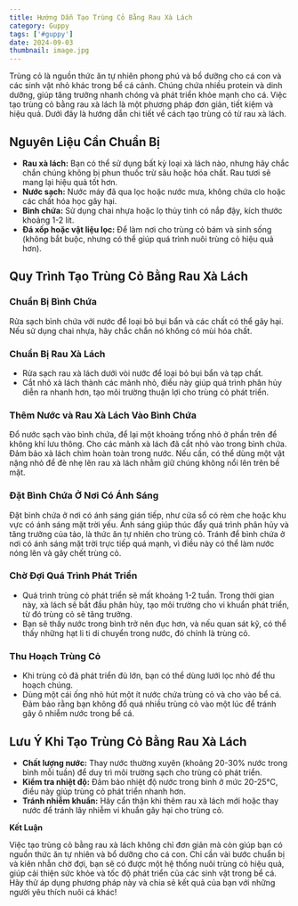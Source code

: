 ---
title: Hướng Dẫn Tạo Trùng Cỏ Bằng Rau Xà Lách
category: Guppy
tags: ['#guppy']
date: 2024-09-03
thumbnail: image.jpg
--- 

Trùng cỏ là nguồn thức ăn tự nhiên phong phú và bổ dưỡng cho cá con và các sinh vật nhỏ khác trong 
bể cá cảnh. Chúng chứa nhiều protein và dinh dưỡng, giúp tăng trưởng nhanh chóng và phát triển khỏe 
mạnh cho cá. Việc tạo trùng cỏ bằng rau xà lách là một phương pháp đơn giản, tiết kiệm và hiệu quả. 
Dưới đây là hướng dẫn chi tiết về cách tạo trùng cỏ từ rau xà lách.

## Nguyên Liệu Cần Chuẩn Bị

- **Rau xà lách:** Bạn có thể sử dụng bất kỳ loại xà lách nào, nhưng hãy chắc chắn chúng không bị phun thuốc trừ sâu hoặc hóa chất. Rau tươi sẽ mang lại hiệu quả tốt hơn.
- **Nước sạch:** Nước máy đã qua lọc hoặc nước mưa, không chứa clo hoặc các chất hóa học gây hại.
- **Bình chứa:** Sử dụng chai nhựa hoặc lọ thủy tinh có nắp đậy, kích thước khoảng 1-2 lít.
- **Đá xốp hoặc vật liệu lọc:** Để làm nơi cho trùng cỏ bám và sinh sống (không bắt buộc, nhưng có thể giúp quá trình nuôi trùng cỏ hiệu quả hơn).

## Quy Trình Tạo Trùng Cỏ Bằng Rau Xà Lách

### Chuẩn Bị Bình Chứa

Rửa sạch bình chứa với nước để loại bỏ bụi bẩn và các chất có thể gây hại. Nếu sử dụng chai nhựa, hãy chắc chắn nó không có mùi hóa chất.

### Chuẩn Bị Rau Xà Lách

- Rửa sạch rau xà lách dưới vòi nước để loại bỏ bụi bẩn và tạp chất.
- Cắt nhỏ xà lách thành các mảnh nhỏ, điều này giúp quá trình phân hủy diễn ra nhanh hơn, tạo môi trường thuận lợi cho trùng cỏ phát triển.

### Thêm Nước và Rau Xà Lách Vào Bình Chứa

Đổ nước sạch vào bình chứa, để lại một khoảng trống nhỏ ở phần trên để không khí lưu thông.
Cho các mảnh xà lách đã cắt nhỏ vào trong bình chứa. Đảm bảo xà lách chìm hoàn toàn trong nước. Nếu cần, có thể dùng một vật nặng nhỏ để đè nhẹ lên rau xà lách nhằm giữ chúng không nổi lên trên bề mặt.

### Đặt Bình Chứa Ở Nơi Có Ánh Sáng

Đặt bình chứa ở nơi có ánh sáng gián tiếp, như cửa sổ có rèm che hoặc khu vực có ánh sáng mặt trời yếu. Ánh sáng giúp thúc đẩy quá trình phân hủy và tăng trưởng của tảo, là thức ăn tự nhiên cho trùng cỏ.
Tránh để bình chứa ở nơi có ánh sáng mặt trời trực tiếp quá mạnh, vì điều này có thể làm nước nóng lên và gây chết trùng cỏ.

### Chờ Đợi Quá Trình Phát Triển

- Quá trình trùng cỏ phát triển sẽ mất khoảng 1-2 tuần. Trong thời gian này, xà lách sẽ bắt đầu phân hủy, tạo môi trường cho vi khuẩn phát triển, từ đó trùng cỏ sẽ tăng trưởng.
- Bạn sẽ thấy nước trong bình trở nên đục hơn, và nếu quan sát kỹ, có thể thấy những hạt li ti di chuyển trong nước, đó chính là trùng cỏ.

### Thu Hoạch Trùng Cỏ

- Khi trùng cỏ đã phát triển đủ lớn, bạn có thể dùng lưới lọc nhỏ để thu hoạch chúng.
- Dùng một cái ống nhỏ hút một ít nước chứa trùng cỏ và cho vào bể cá. Đảm bảo rằng bạn không đổ quá nhiều trùng cỏ vào một lúc để tránh gây ô nhiễm nước trong bể cá.

## Lưu Ý Khi Tạo Trùng Cỏ Bằng Rau Xà Lách

- **Chất lượng nước:** Thay nước thường xuyên (khoảng 20-30% nước trong bình mỗi tuần) để duy trì môi trường sạch cho trùng cỏ phát triển.
- **Kiểm tra nhiệt độ:** Đảm bảo nhiệt độ nước trong bình ở mức 20-25°C, điều này giúp trùng cỏ phát triển nhanh hơn.
- **Tránh nhiễm khuẩn:** Hãy cẩn thận khi thêm rau xà lách mới hoặc thay nước để tránh lây nhiễm vi khuẩn gây hại cho trùng cỏ.

**Kết Luận**

Việc tạo trùng cỏ bằng rau xà lách không chỉ đơn giản mà còn giúp bạn có nguồn thức ăn tự nhiên và bổ dưỡng cho cá con. Chỉ cần vài bước chuẩn bị và kiên nhẫn chờ đợi, bạn sẽ có được một hệ thống nuôi trùng cỏ hiệu quả, giúp cải thiện sức khỏe và tốc độ phát triển của các sinh vật trong bể cá. Hãy thử áp dụng phương pháp này và chia sẻ kết quả của bạn với những người yêu thích nuôi cá khác!